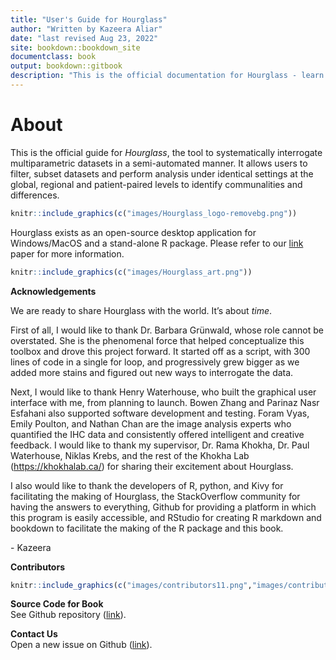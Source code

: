 ```yaml
--- 
title: "User's Guide for Hourglass"
author: "Written by Kazeera Aliar"
date: "last revised Aug 23, 2022"
site: bookdown::bookdown_site
documentclass: book
output: bookdown::gitbook
description: "This is the official documentation for Hourglass - learn how to install and utilize the tool."
---
```


# About

This is the official guide for _Hourglass_, the tool to systematically interrogate multiparametric datasets in a semi-automated manner. It allows users to filter, subset  datasets and perform analysis under identical settings at the global, regional and patient-paired levels to identify communalities and differences. 

```r
knitr::include_graphics(c("images/Hourglass_logo-removebg.png"))
```
  
Hourglass exists as an open-source desktop application for Windows/MacOS and a stand-alone R package. Please refer to our [link]() paper for more information.  

```r
knitr::include_graphics(c("images/Hourglass_art.png"))
```
  
  
**Acknowledgements**

We are ready to share Hourglass with the world. It's about _time_.

First of all, I would like to thank Dr. Barbara Grünwald, whose role cannot be overstated. She is the phenomenal force that helped conceptualize this toolbox and drove this project forward. It started off as a script, with 300 lines of code in a single for loop, and progressively grew bigger as we added more stains and figured out new ways to interrogate the data. 

Next, I would like to thank Henry Waterhouse, who built the graphical user interface with me, from planning to launch. Bowen Zhang and Parinaz Nasr Esfahani also supported software development and testing. Foram Vyas, Emily Poulton, and Nathan Chan are the image analysis experts who quantified the IHC data and consistently offered intelligent and creative feedback. I would like to thank my supervisor, Dr. Rama Khokha, Dr. Paul Waterhouse, Niklas Krebs, and the rest of the Khokha Lab ([https://khokhalab.ca/](https://khokhalab.ca/)) for sharing their excitement about Hourglass.

I also would like to thank the developers of R, python, and Kivy for facilitating the making of Hourglass, the StackOverflow community for having the answers to everything, Github for providing a platform in which this program is easily accessible, and RStudio for creating R markdown and bookdown to facilitate the making of the R package and this book. 

\- Kazeera
  
  
**Contributors**  
  
```r
knitr::include_graphics(c("images/contributors11.png","images/contributors21.png"))
```
  
  
**Source Code for Book**  
See Github repository ([link](https://github.com/kazeera/Hourglass-book)).
  
  
**Contact Us**  
Open a new issue on Github ([link](https://github.com/kazeera/Hourglass/issues)).
